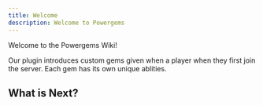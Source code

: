 ```yaml
---
title: Welcome
description: Welcome to Powergems
---
```


Welcome to the Powergems Wiki!

Our plugin introduces custom gems given when a player when they first join the server. Each gem has its own unique ablities. 

## What is Next?

<Cards>
  <Card title="Download Powergems" href="https://modrinth.com/plugin/powergems" />
  <Card title="Download Seallib" href="https://modrinth.com/plugin/seallib" />
  <Card title="Quick Start" href="/quick-start" />
  <Card title="Overview" href="/overview" />
</Cards>
